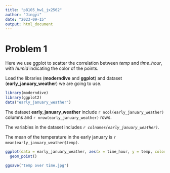 ```yaml
---
title: "p8105_hw1_jx2562"
author: "Jingyi"
date: "2023-09-15"
output: html_document
---
```


# Problem 1

Here we use ggplot to scatter the correlation between _temp_ and _time_hour_, with _humid_ indicating the color of the points.

Load the libraries (**moderndive** and **ggplot**) and dataset (**early_january_weather**) we are going to use.

```r
library(moderndive)
library(ggplot2)
data("early_january_weather")
```

The dataset **early_january_weather** include `r ncol(early_january_weather)` columns and `r nrow(early_january_weather)` rows. 

The variables in the dataset includes _`r colnames(early_january_weather)`_. 

The mean of the temperature in the early january is `r mean(early_january_weather$temp)`.

```r
ggplot(data = early_january_weather, aes(x = time_hour, y = temp, color = humid)) +
  geom_point()

ggsave("temp over time.jpg")
```

